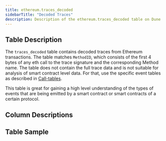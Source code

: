 ```yaml
---
title: ethereum.traces_decoded
sidebarTitle: "Decoded Traces"
description: Description of the ethereum.traces_decoded table on Dune
---
```


## Table Description

The `traces_decoded` table contains decoded traces from Ethereum transactions. The table matches `MethodID`, which consists of the first 4 bytes of any eth call to the trace signature and the corresponding Method name. The table does not contain the full trace data and is not suitable for analysis of smart contract level data. For that, use the specific event tables as described in [Call-tables](/data-catalog/evm/ethereum/decoded/call-tables). 

This table is great for gaining a high level understanding of the types of events that are being emitted by a smart contract or smart contracts of a certain protocol.

## Column Descriptions


<ColumnDescriptions tableSchema="ethereum" tableName="traces_decoded" />

## Table Sample


<TableSample tableSchema="ethereum" tableName="traces_decoded" />
